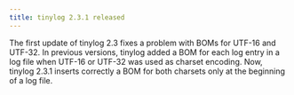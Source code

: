 ```yaml
---
title: tinylog 2.3.1 released
---
```


The first update of tinylog 2.3 fixes a problem with BOMs for UTF-16 and UTF-32. In previous versions, tinylog added a BOM for each log entry in a log file when UTF-16 or UTF-32 was used as charset encoding. Now, tinylog 2.3.1 inserts correctly a BOM for both charsets only at the beginning of a log file.
